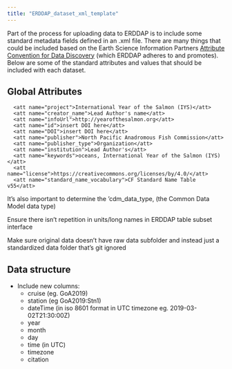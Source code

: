 ```yaml
---
title: "ERDDAP_dataset_xml_template"
---
```


Part of the process for uploading data to ERDDAP is to include some standard metadata fields defined in an .xml file. There are many things that could be included based on the Earth Science Information Partners [Attribute Convention for Data Discovery](https://wiki.esipfed.org/Attribute_Convention_for_Data_Discovery_1-3) (which ERDDAP adheres to and promotes). Below are some of the standard attributes and values that should be included with each dataset.

## Global Attributes

      <att name="project">International Year of the Salmon (IYS)</att>
      <att name="creator_name">Lead Author's name</att>
      <att name="infoUrl">http://yearofthesalmon.org</att>
      <att name="id">insert DOI here</att>
      <att name="DOI">insert DOI here</att>
      <att name="publisher">North Pacific Anadromous Fish Commission</att>
      <att name="publisher_type">Organization</att>
      <att name="institution">Lead Author's</att>
      <att name="keywords">oceans, International Year of the Salmon (IYS)</att>
      <att name="license">https://creativecommons.org/licenses/by/4.0/</att>
      <att name="standard_name_vocabulary">CF Standard Name Table v55</att>

It's also important to determine the 'cdm_data_type, (the Common Data Model data type)

Ensure there isn't repetition in units/long names in ERDDAP table subset interface

Make sure original data doesn't have raw data subfolder and instead just a standardized data folder that's git ignored


## Data structure

* Include new columns:
   - cruise (eg. GoA2019)
   - station (eg GoA2019:Stn1)
   - dateTime (in iso 8601 format in UTC timezone eg. 2019-03-02T21:30:00Z)
   - year
   - month
   - day
   - time (in UTC)
   - timezone
   - citation
   
